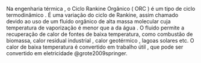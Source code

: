 \chapter{LOREM IPSUM DOLOR SIT AMET}

Na engenharia térmica , o Ciclo Rankine Orgânico ( ORC ) é um tipo de ciclo termodinâmico . É uma variação do ciclo de Rankine, assim chamado devido ao uso de um fluido orgânico de alta massa molecular cuja temperatura de vaporização é menor que a da água . O fluido permite a recuperação de calor de fontes de baixa temperatura, como combustão de biomassa, calor residual industrial , calor geotérmico , lagoas solares etc. O calor de baixa temperatura é convertido em trabalho útil , que pode ser convertido em eletricidade @grote2009springer.